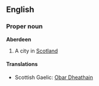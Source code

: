 ==English==
===Proper noun===
'''Aberdeen'''

# A city in [[Scotland]]

====Translations====
*Scottish Gaelic: [[Obar Dheathain]]